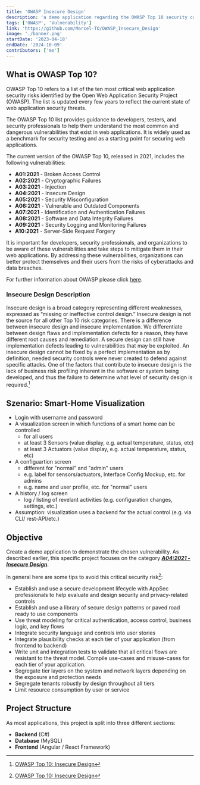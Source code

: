 ```yaml
---
title: 'OWASP Insecure Design'
description: 'a demo application regarding the OWASP Top 10 security categories. The main focus of this project regards the category: A04:2021 - Insecure Design'
tags: ['OWASP', 'Vulnerability']
link: 'https://github.com/Marcel-TO/OWASP_Insecure_Design'
image: './banner.png'
startDate: '2023-04-18'
endDate: '2024-10-09'
contributors: ['me']
---
```


## What is OWASP Top 10?

OWASP Top 10 refers to a list of the ten most critical web application security risks identified by the Open Web Application Security Project (OWASP). The list is updated every few years to reflect the current state of web application security threats.

The OWASP Top 10 list provides guidance to developers, testers, and security professionals to help them understand the most common and dangerous vulnerabilities that exist in web applications. It is widely used as a benchmark for security testing and as a starting point for securing web applications.

The current version of the OWASP Top 10, released in 2021, includes the following vulnerabilities:

- **A01:2021** - Broken Access Control
- **A02:2021** - Cryptographic Failures
- **A03:2021** - Injection
- **A04:2021** - Insecure Design
- **A05:2021** - Security Misconfiguration
- **A06:2021** - Vulnerable and Outdated Components
- **A07:2021** - Identification and Authentication Failures
- **A08:2021** - Software and Data Integrity Failures
- **A09:2021** - Security Logging and Monitoring Failures
- **A10:2021** - Server-Side Request Forgery

It is important for developers, security professionals, and organizations to be aware of these vulnerabilities and take steps to mitigate them in their web applications. By addressing these vulnerabilities, organizations can better protect themselves and their users from the risks of cyberattacks and data breaches.

For further information about OWASP please click [here](https://owasp.org/Top10/).

### Insecure Design Description

Insecure design is a broad category representing different weaknesses, expressed as “missing or ineffective control design.” Insecure design is not the source for all other Top 10 risk categories. There is a difference between insecure design and insecure implementation. We differentiate between design flaws and implementation defects for a reason, they have different root causes and remediation. A secure design can still have implementation defects leading to vulnerabilities that may be exploited. An insecure design cannot be fixed by a perfect implementation as by definition, needed security controls were never created to defend against specific attacks. One of the factors that contribute to insecure design is the lack of business risk profiling inherent in the software or system being developed, and thus the failure to determine what level of security design is required.[^insecure_design]

[^insecure_design]: [OWASP Top 10: Insecure Design](https://owasp.org/Top10/A04_2021-Insecure_Design/)

## Szenario: Smart-Home Visualization

- Login with username and password
- A visualization screen in which functions of a smart home can be controlled
  - for all users
  - at least 3 Sensors (value display, e.g. actual temperature, status, etc)
  - at least 3 Actuators (value display, e.g. actual temperature, status, etc)
- A configuartion screen
  - different for "normal" and "admin" users
  - e.g. label for sensors/actuators, Interface Config Mockup, etc. for admins
  - e.g. name and user profile, etc. for "normal" users
- A history / log screen
  - log / listing of revelant activities (e.g. configuration changes, settings, etc.)
- Assumption: visualization uses a backend for the actual control (e.g. via CLI/ rest-API/etc.)

## Objective

Create a demo application to demonstrate the chosen vulnerability. As described earlier, this specific project focuses on the category [**_A04:2021 - Insecure Design_**](#insecure-design-description).

In general here are some tips to avoid this critical security risk[^insecure_design]:

- Establish and use a secure development lifecycle with AppSec professionals to help evaluate and design security and privacy-related controls
- Establish and use a library of secure design patterns or paved road ready to use components
- Use threat modeling for critical authentication, access control, business logic, and key flows
- Integrate security language and controls into user stories
- Integrate plausibility checks at each tier of your application (from frontend to backend)
- Write unit and integration tests to validate that all critical flows are resistant to the threat model. Compile use-cases and misuse-cases for each tier of your application.
- Segregate tier layers on the system and network layers depending on the exposure and protection needs
- Segregate tenants robustly by design throughout all tiers
- Limit resource consumption by user or service

## Project Structure

As most applications, this project is split into three different sections:

- **Backend** (C#)
- **Database** (MySQL)
- **Frontend** (Angular / React Framework)
